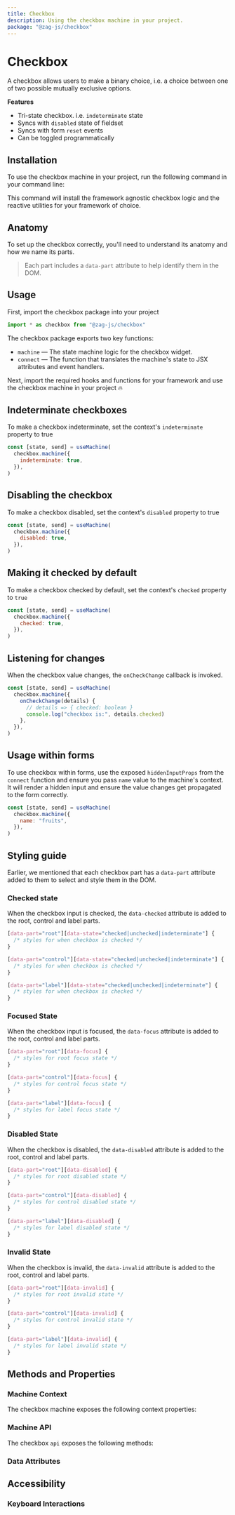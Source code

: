 ```yaml
---
title: Checkbox
description: Using the checkbox machine in your project.
package: "@zag-js/checkbox"
---
```


# Checkbox

A checkbox allows users to make a binary choice, i.e. a choice between one of
two possible mutually exclusive options.

<Resources pkg="@zag-js/checkbox" />

<Showcase id="Checkbox" />

**Features**

- Tri-state checkbox. i.e. `indeterminate` state
- Syncs with `disabled` state of fieldset
- Syncs with form `reset` events
- Can be toggled programmatically

## Installation

To use the checkbox machine in your project, run the following command in your
command line:

<CodeSnippet id="checkbox/installation.mdx" />

This command will install the framework agnostic checkbox logic and the reactive
utilities for your framework of choice.

## Anatomy

To set up the checkbox correctly, you'll need to understand its anatomy and how
we name its parts.

> Each part includes a `data-part` attribute to help identify them in the DOM.

<Anatomy id="checkbox" />

## Usage

First, import the checkbox package into your project

```jsx
import * as checkbox from "@zag-js/checkbox"
```

The checkbox package exports two key functions:

- `machine` — The state machine logic for the checkbox widget.
- `connect` — The function that translates the machine's state to JSX attributes
  and event handlers.

Next, import the required hooks and functions for your framework and use the
checkbox machine in your project 🔥

<CodeSnippet id="checkbox/usage.mdx" />

## Indeterminate checkboxes

To make a checkbox indeterminate, set the context's `indeterminate` property to
true

```jsx {3}
const [state, send] = useMachine(
  checkbox.machine({
    indeterminate: true,
  }),
)
```

## Disabling the checkbox

To make a checkbox disabled, set the context's `disabled` property to true

```jsx {3}
const [state, send] = useMachine(
  checkbox.machine({
    disabled: true,
  }),
)
```

## Making it checked by default

To make a checkbox checked by default, set the context's `checked` property to
`true`

```jsx {3}
const [state, send] = useMachine(
  checkbox.machine({
    checked: true,
  }),
)
```

## Listening for changes

When the checkbox value changes, the `onCheckChange` callback is invoked.

```jsx {3-6}
const [state, send] = useMachine(
  checkbox.machine({
    onCheckChange(details) {
      // details => { checked: boolean }
      console.log("checkbox is:", details.checked)
    },
  }),
)
```

## Usage within forms

To use checkbox within forms, use the exposed `hiddenInputProps` from the
`connect` function and ensure you pass `name` value to the machine's context. It
will render a hidden input and ensure the value changes get propagated to the
form correctly.

```jsx {3}
const [state, send] = useMachine(
  checkbox.machine({
    name: "fruits",
  }),
)
```

## Styling guide

Earlier, we mentioned that each checkbox part has a `data-part` attribute added
to them to select and style them in the DOM.

### Checked state

When the checkbox input is checked, the `data-checked` attribute is added to the
root, control and label parts.

```css
[data-part="root"][data-state="checked|unchecked|indeterminate"] {
  /* styles for when checkbox is checked */
}

[data-part="control"][data-state="checked|unchecked|indeterminate"] {
  /* styles for when checkbox is checked */
}

[data-part="label"][data-state="checked|unchecked|indeterminate"] {
  /* styles for when checkbox is checked */
}
```

### Focused State

When the checkbox input is focused, the `data-focus` attribute is added to the
root, control and label parts.

```css
[data-part="root"][data-focus] {
  /* styles for root focus state */
}

[data-part="control"][data-focus] {
  /* styles for control focus state */
}

[data-part="label"][data-focus] {
  /* styles for label focus state */
}
```

### Disabled State

When the checkbox is disabled, the `data-disabled` attribute is added to the
root, control and label parts.

```css
[data-part="root"][data-disabled] {
  /* styles for root disabled state */
}

[data-part="control"][data-disabled] {
  /* styles for control disabled state */
}

[data-part="label"][data-disabled] {
  /* styles for label disabled state */
}
```

### Invalid State

When the checkbox is invalid, the `data-invalid` attribute is added to the root,
control and label parts.

```css
[data-part="root"][data-invalid] {
  /* styles for root invalid state */
}

[data-part="control"][data-invalid] {
  /* styles for control invalid state */
}

[data-part="label"][data-invalid] {
  /* styles for label invalid state */
}
```

## Methods and Properties

### Machine Context

The checkbox machine exposes the following context properties:

<ContextTable name="checkbox" />

### Machine API

The checkbox `api` exposes the following methods:

<ApiTable name="checkbox" />

### Data Attributes

<DataAttrTable name="checkbox" />

## Accessibility

### Keyboard Interactions

<KeyboardTable name="checkbox" />
